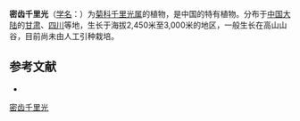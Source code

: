 {{Speciesbox
| name = 密齿千里光
| status = 
| status_system = 
| image =
| genus = Senecio
| species = densiserratus
| authority = Chang
}}

'''密齿千里光'''（[[学名|学名]]：{{lang|la|''Senecio densiserratus''}}）为[[菊科|菊科]][[千里光属|千里光属]]的植物，是中国的特有植物。分布于[[中国大陆|中国大陆]]的[[甘肃|甘肃]]、[[四川|四川]]等地，生长于海拔2,450米至3,000米的地区，一般生长在高山山谷，目前尚未由人工引种栽培。

== 参考文献 ==
<div class="references-small">
* {{cite web| url =http://www.bioinfo.cn/db05/KmzwSpecies.php?action=view&id=5493| title =密齿千里光| work =《中国高等植物数据库全库》| publisher =中国科学院微生物研究所| author =昆明植物研究所| accessdate =2009-02-25| deadurl =yes| archiveurl =https://web.archive.org/web/20160305070348/http://www.bioinfo.cn/db05/KmzwSpecies.php?action=view&id=5493| archivedate =2016-03-05}}
</div>
{{Taxonbar|from=Q15231851}}

[[Category:千里光属|密齿千里光]]


{{植物小作品}}